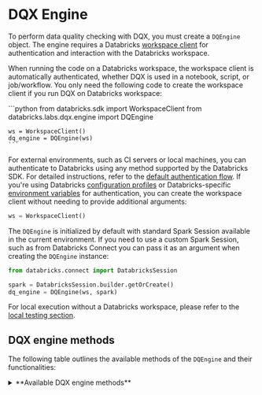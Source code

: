 
# DQX Engine

To perform data quality checking with DQX, you must create a `DQEngine` object.
The engine requires a Databricks [workspace client](https://docs.databricks.com/aws/en/dev-tools/sdk-python) for authentication and interaction with the Databricks workspace.

When running the code on a Databricks workspace, the workspace client is automatically authenticated, whether DQX is used in a notebook, script, or job/workflow.
You only need the following code to create the workspace client if you run DQX on Databricks workspace:

<Tabs>
  <TabItem value="Python" label="Python" default>
    ```python
    from databricks.sdk import WorkspaceClient
    from databricks.labs.dqx.engine import DQEngine

    ws = WorkspaceClient()
    dq_engine = DQEngine(ws)
    ```
  </TabItem>
</Tabs>

For external environments, such as CI servers or local machines, you can authenticate to Databricks using any method supported by the Databricks SDK. For detailed instructions, refer to the [default authentication flow](https://databricks-sdk-py.readthedocs.io/en/latest/authentication.html#default-authentication-flow).
If you're using Databricks [configuration profiles](https://docs.databricks.com/dev-tools/auth.html#configuration-profiles) or Databricks-specific [environment variables](https://docs.databricks.com/dev-tools/auth.html#environment-variables) for authentication, you can create the workspace client without needing to provide additional arguments:
```python
ws = WorkspaceClient()
```

The `DQEngine` is initialized by default with standard Spark Session available in the current environment.
If you need to use a custom Spark Session, such as from Databricks Connect you can pass it as an argument when creating the `DQEngine` instance:
```python
from databricks.connect import DatabricksSession

spark = DatabricksSession.builder.getOrCreate()
dq_engine = DQEngine(ws, spark)
```

For local execution without a Databricks workspace, please refer to the [local testing section](/docs/reference/testing/#local-testing-with-dqengine).

## DQX engine methods

The following table outlines the available methods of the `DQEngine` and their functionalities:

<details style={{ backgroundColor: 'transparent', color: 'neutral' }}>
<summary>**Available DQX engine methods**</summary>
| Method                               | Description                                                                                                                 | Arguments                                                                                                                                                                                                                                                                                                                                                                                                                                                                                                                                                                                                                                                                                                                                                                    | Supports local execution |
| ------------------------------------ | --------------------------------------------------------------------------------------------------------------------------- | ---------------------------------------------------------------------------------------------------------------------------------------------------------------------------------------------------------------------------------------------------------------------------------------------------------------------------------------------------------------------------------------------------------------------------------------------------------------------------------------------------------------------------------------------------------------------------------------------------------------------------------------------------------------------------------------------------------------------------------------------------------------------------- | ------------------------ |
| `apply_checks`                       | Applies quality checks to the DataFrame and returns a DataFrame with reporting columns.                                     | `df`: DataFrame to check; `checks`: List of checks to the DataFrame. Each check is an instance of the DQRule class; `ref_dfs`: dictionary that maps arbitrary names to DataFrames, used in dataset-level checks such as `foreign_key` or custom dataset-level checks                                                                                                                                                                                                                                                                                                                                                                                                                                                                                                         | Yes                      |
| `apply_checks_and_split`             | Applies quality checks to the DataFrame and returns valid and invalid (quarantine) DataFrames with reporting columns.       | `df`: DataFrame to check; `checks`: List of checks to apply to the DataFrame. Each check is an instance of the DQRule class; `ref_dfs`: dictionary that maps arbitrary names to DataFrames, used in dataset-level checks such as `foreign_key` or custom dataset-level checks                                                                                                                                                                                                                                                                                                                                                                                                                                                                                                | Yes                      |
| `apply_checks_by_metadata`           | Applies quality checks defined as a dictionary to the DataFrame and returns a DataFrame with reporting columns.             | `df`: DataFrame to check. `checks`: List of dictionaries describing checks; `custom_check_functions`: Optional dictionary with custom check functions (e.g., globals() of the calling module); `ref_dfs`: dictionary that maps arbitrary names to DataFrames, used in dataset-level checks such as `foreign_key` or custom dataset-level checks                                                                                                                                                                                                                                                                                                                                                                                                                              | Yes                      |
| `apply_checks_by_metadata_and_split` | Applies quality checks defined as a dictionary and returns valid and invalid (quarantine) DataFrames.                       | `df`: DataFrame to check; `checks`: List of dictionaries describing checks; `custom_check_functions`: Optional dictionary with custom check functions (e.g., globals() of the calling module); `ref_dfs`: dictionary that maps arbitrary names to DataFrames, used in dataset-level checks such as `foreign_key` or custom dataset-level checks                                                                                                                                                                                                                                                                                                                                                                                                                              | Yes                      |
| `validate_checks`                    | Validates the provided quality checks to ensure they conform to the expected structure and types.                           | `checks`: List of checks to validate; `custom_check_functions`: Optional dictionary of custom check functions that can be used.                                                                                                                                                                                                                                                                                                                                                                                                                                                                                                                                                                                                                                              | Yes                      |
| `get_invalid`                        | Retrieves records from the DataFrame that violate data quality checks (records with warnings and errors).                   | `df`: Input DataFrame.                                                                                                                                                                                                                                                                                                                                                                                                                                                                                                                                                                                                                                                                                                                                                       | Yes                      |
| `get_valid`                          | Retrieves records from the DataFrame that pass all data quality checks.                                                     | `df`: Input DataFrame.                                                                                                                                                                                                                                                                                                                                                                                                                                                                                                                                                                                                                                                                                                                                                       | Yes                      |
| `load_checks_from_local_file`        | Loads quality rules from a local file (supports YAML and JSON).                                                             | `path`: Path to a file containing the checks.                                                                                                                                                                                                                                                                                                                                                                                                                                                                                                                                                                                                                                                                                                                                | Yes                      |
| `save_checks_in_local_file`          | Saves quality rules to a local file in YAML format.                                                                         | `checks`: List of checks to save; `path`: Path to a file containing the checks.                                                                                                                                                                                                                                                                                                                                                                                                                                                                                                                                                                                                                                                                                              | Yes                      |
| `load_checks_from_workspace_file`    | Loads checks from a file (JSON or YAML) stored in the Databricks workspace.                                                 | `workspace_path`: Path to the file in the workspace.                                                                                                                                                                                                                                                                                                                                                                                                                                                                                                                                                                                                                                                                                                                         | No                       |
| `load_checks_from_installation`      | Loads checks from the workspace installation configuration file (`checks_file` field).                                      | `run_config_name`: Name of the run config to use; `product_name`: Name of the product/installation directory; `assume_user`: If True, assume user installation.                                                                                                                                                                                                                                                                                                                                                                                                                                                                                                                                                                                                              | No                       |
| `save_checks_in_workspace_file`      | Saves checks to a file (YAML) in the Databricks workspace.                                                                  | `checks`: List of checks to save; `workspace_path`: Destination path for the checks file in the workspace.                                                                                                                                                                                                                                                                                                                                                                                                                                                                                                                                                                                                                                                                   | No                       |
| `save_checks_in_installation`        | Saves checks to the installation folder as a YAML file.                                                                     | `checks`: List of checks to save; `run_config_name`: Name of the run config to use; `assume_user`: If True, assume user installation.                                                                                                                                                                                                                                                                                                                                                                                                                                                                                                                                                                                                                                        | No                       |
| `load_run_config`                    | Loads run configuration from the installation folder.                                                                       | `run_config_name`: Name of the run config to use; `assume_user`: If True, assume user installation.                                                                                                                                                                                                                                                                                                                                                                                                                                                                                                                                                                                                                                                                          | No                       |
| `save_results_in_table`              | Save results of quality checking to delta table(s).                                                                         | `output_df`: (optional) Dataframe containing the output data; `quarantine_df`: (optional) Dataframe containing the output data; `output_table`: name of the output table; `quarantined_table`: name of the quarantine table; `output_table_mode`: Output mode for writing to the output table (default is 'append'); `quarantined_table_mode`: Output mode for writing to the quarantine table (default is 'append'); `run_config_name`: Name of the run config to use; `assume_user`: If True, assume user installation; `output_table_options`: Additional options for writing to the output table; `quarantine_table_options`: additional options for writing to the quarantine table; `trigger`: Trigger options for streaming DataFrames, e.g. \{"availableNow": True\} | No                       |


The 'Supports local execution' in the above table indicates which methods can be used for local testing without a Databricks workspace (see the usage in [local testing section](/docs/reference/testing/#local-testing-with-dqengine)).
</details>

